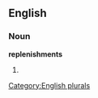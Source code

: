 ==English==

===Noun===
'''replenishments'''

# {{plural of|[[replenishment]]}}

[[Category:English plurals]]